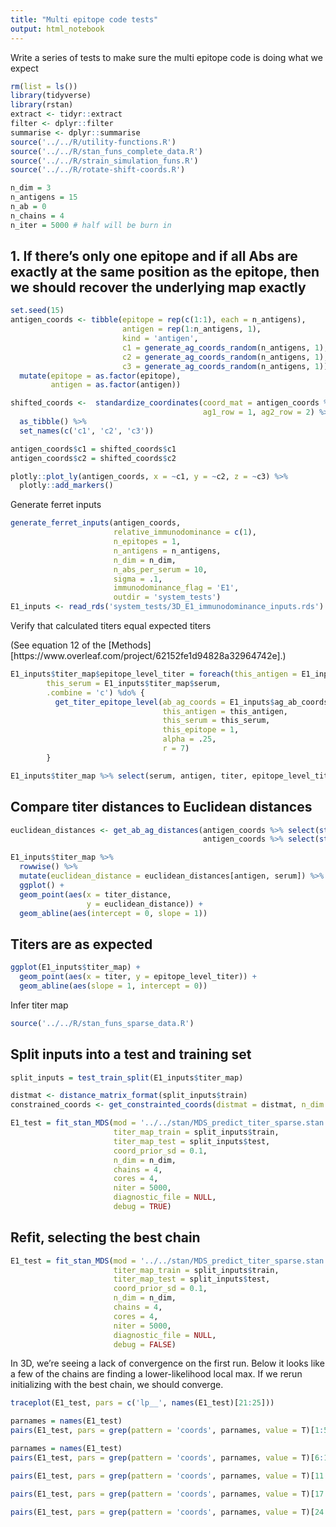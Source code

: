```yaml
---
title: "Multi epitope code tests"
output: html_notebook
---
```


Write a series of tests to make sure the multi epitope code is doing what we expect

```r
rm(list = ls())
library(tidyverse)
library(rstan)
extract <- tidyr::extract
filter <- dplyr::filter
summarise <- dplyr::summarise
source('../../R/utility-functions.R')
source('../../R/stan_funs_complete_data.R')
source('../../R/strain_simulation_funs.R')
source('../../R/rotate-shift-coords.R')

n_dim = 3
n_antigens = 15
n_ab = 0
n_chains = 4
n_iter = 5000 # half will be burn in
```


## 1. If there's only one epitope and if all Abs are exactly at the same position as the epitope, then we should recover the underlying map exactly

```r
set.seed(15)
antigen_coords <- tibble(epitope = rep(c(1:1), each = n_antigens),
                         antigen = rep(1:n_antigens, 1),
                         kind = 'antigen',
                         c1 = generate_ag_coords_random(n_antigens, 1),
                         c2 = generate_ag_coords_random(n_antigens, 1),
                         c3 = generate_ag_coords_random(n_antigens, 1)) %>%
  mutate(epitope = as.factor(epitope),
         antigen = as.factor(antigen))

shifted_coords <-  standardize_coordinates(coord_mat = antigen_coords %>% select(starts_with('c')) %>% as.matrix(), 
                                           ag1_row = 1, ag2_row = 2) %>%
  as_tibble() %>%
  set_names(c('c1', 'c2', 'c3'))

antigen_coords$c1 = shifted_coords$c1
antigen_coords$c2 = shifted_coords$c2
```


```r
plotly::plot_ly(antigen_coords, x = ~c1, y = ~c2, z = ~c3) %>% 
  plotly::add_markers() 
```

Generate ferret inputs
```r
generate_ferret_inputs(antigen_coords, 
                       relative_immunodominance = c(1), 
                       n_epitopes = 1, 
                       n_antigens = n_antigens, 
                       n_dim = n_dim, 
                       n_abs_per_serum = 10, 
                       sigma = .1, 
                       immunodominance_flag = 'E1', 
                       outdir = 'system_tests') 
E1_inputs <- read_rds('system_tests/3D_E1_immunodominance_inputs.rds')
```

Verify that calculated titers equal expected titers

(See equation 12 of the [Methods][https://www.overleaf.com/project/62152fe1d94828a32964742e].)
```r
E1_inputs$titer_map$epitope_level_titer = foreach(this_antigen = E1_inputs$titer_map$antigen,
        this_serum = E1_inputs$titer_map$serum,
        .combine = 'c') %do% {
          get_titer_epitope_level(ab_ag_coords = E1_inputs$ag_ab_coords, 
                                  this_antigen = this_antigen, 
                                  this_serum = this_serum, 
                                  this_epitope = 1, 
                                  alpha = .25, 
                                  r = 7)
        }

E1_inputs$titer_map %>% select(serum, antigen, titer, epitope_level_titer)
```

## Compare titer distances to Euclidean distances
```r
euclidean_distances <- get_ab_ag_distances(antigen_coords %>% select(starts_with('c')) %>% as.matrix(),
                                           antigen_coords %>% select(starts_with('c')) %>% as.matrix())

E1_inputs$titer_map %>%
  rowwise() %>%
  mutate(euclidean_distance = euclidean_distances[antigen, serum]) %>%
  ggplot() +
  geom_point(aes(x = titer_distance,
                 y = euclidean_distance)) +
  geom_abline(aes(intercept = 0, slope = 1))
```




## Titers are as expected

```r
ggplot(E1_inputs$titer_map) +
  geom_point(aes(x = titer, y = epitope_level_titer)) +
  geom_abline(aes(slope = 1, intercept = 0))
```




Infer titer map
```r
source('../../R/stan_funs_sparse_data.R')
```


## Split inputs into a test and training set
```r
split_inputs = test_train_split(E1_inputs$titer_map)
```

```r
distmat <- distance_matrix_format(split_inputs$train)
constrained_coords <- get_constrainted_coords(distmat = distmat, n_dim = n_dim, verbose = TRUE)
```

```r
E1_test = fit_stan_MDS(mod = '../../stan/MDS_predict_titer_sparse.stan',  
                       titer_map_train = split_inputs$train, 
                       titer_map_test = split_inputs$test, 
                       coord_prior_sd = 0.1, 
                       n_dim = n_dim, 
                       chains = 4, 
                       cores = 4, 
                       niter = 5000, 
                       diagnostic_file = NULL, 
                       debug = TRUE)
```

## Refit, selecting the best chain
```r
E1_test = fit_stan_MDS(mod = '../../stan/MDS_predict_titer_sparse.stan',  
                       titer_map_train = split_inputs$train, 
                       titer_map_test = split_inputs$test, 
                       coord_prior_sd = 0.1, 
                       n_dim = n_dim, 
                       chains = 4, 
                       cores = 4, 
                       niter = 5000, 
                       diagnostic_file = NULL, 
                       debug = FALSE)
```





In 3D, we're seeing a lack of convergence on the first run. Below it looks like a few of the chains are finding a lower-likelihood local max. If we rerun initializing with the best chain, we should converge.

```r
traceplot(E1_test, pars = c('lp__', names(E1_test)[21:25]))
```



```r
parnames = names(E1_test)
pairs(E1_test, pars = grep(pattern = 'coords', parnames, value = T)[1:5])
```

```r
parnames = names(E1_test)
pairs(E1_test, pars = grep(pattern = 'coords', parnames, value = T)[6:10])
```

```r
pairs(E1_test, pars = grep(pattern = 'coords', parnames, value = T)[11:16])
```

```r
pairs(E1_test, pars = grep(pattern = 'coords', parnames, value = T)[17:23])
```


```r
pairs(E1_test, pars = grep(pattern = 'coords', parnames, value = T)[24:30])
```


